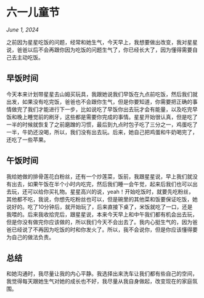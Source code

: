 # 六一儿童节

_June 1, 2024_

之前因为星星吃饭的问题，经常和她生气，今天早上，我想要做出改变，我对星星说，爸爸以后不会再跟你因为吃饭的问题生气了，你已经长大了，因为懂得需要自己去主动吃饭。

## 早饭时间
今天本来计划带星星去山姆买玩具，我跟她说我们早饭在九点前吃饭，然后我们就出发，如果没有吃完饭，爸爸也不会跟你生气，但是你要知道，你需要把正确的事情做完了我们才能进行下一步，比如说吃了早饭你出去玩才会有能量，以及吃完早饭和晚上睡觉前的刷牙，这些都是需要你完成的事情。星星开始很认真，但是吃了一半的时候就恢复了之前磨蹭的习惯，最后到九点时包子吃了三分之一，鸡蛋吃了一半，牛奶还没喝，所以，我们没有出去玩。后来，她自己把鸡蛋和牛奶喝完了，还吃了一些苹果。

## 午饭时间
我给她做的排骨莲花白粉丝，还有一个炒莲菜，饭前，我跟星星说，早上我们就没有出去，如果午饭在半个小时内吃完，然后我们睡一会午觉，起来后我们也可以出去玩，还可以给你买礼物。星星高兴的说，yeah！开始吃饭时，就要先吃粉丝，其他都不吃，我说，你想先吃粉丝也可以，但是碗里的其他菜和饭要保证吃饭，她说好的。吃了10分钟后，就开始玩了，后来直接下桌了，米饭就吃了一口，还是我喂的。后来我收拾完后，跟星星说，本来今天早上和中午我们都有机会出去玩，但是你没有做完你应该做的，所以我们今天不会出去了。我内心挺生气的，因为爸爸已经说了不再因为吃饭的时和你发火了。所以，我不会说你，但是你应该懂得要为自己的做法负责。

## 总结
和她沟通时，我尽量让我的内心平静。我选择出来洗车让我们都有些自己的空间，我觉得每天跟她生气对她的成长也不好，我尽量从我自身做起，改变现在的家庭氛围。